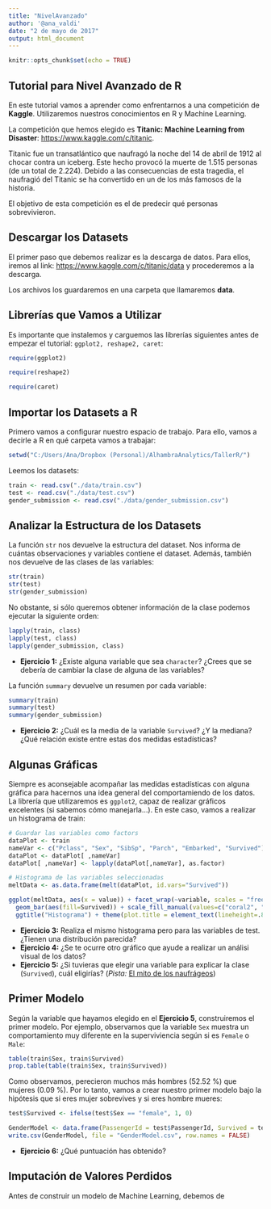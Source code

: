 ---
title: "NivelAvanzado"
author: '@ana_valdi'
date: "2 de mayo de 2017"
output: html_document
---

```{r include=FALSE}
knitr::opts_chunk$set(echo = TRUE)
```

## Tutorial para Nivel Avanzado de R

En este tutorial vamos a aprender como enfrentarnos a una competición de **Kaggle**. Utilizaremos nuestros conocimientos en R y Machine Learning.

La competición que hemos elegido es **Titanic: Machine Learning from Disaster**: <https://www.kaggle.com/c/titanic>.

Titanic fue un transatlántico que naufragó la noche del 14 de abril de 1912 al chocar contra un iceberg. Este hecho provocó la muerte de 1.515 personas (de un total de 2.224). Debido a las consecuencias de esta tragedia, el naufragió del Titanic se ha convertido en un de los más famosos de la historia. 

El objetivo de esta competición es el de predecir qué personas sobrevivieron. 


## Descargar los Datasets

El primer paso que debemos realizar es la descarga de datos. Para ellos, iremos al link: <https://www.kaggle.com/c/titanic/data> y procederemos a la descarga.

Los archivos los guardaremos en una carpeta que llamaremos **data**.

## Librerías que Vamos a Utilizar

Es importante que instalemos y carguemos las librerías siguientes antes de empezar el tutorial:
`ggplot2, reshape2, caret`:

```{r}
require(ggplot2)

require(reshape2)

require(caret)
```

## Importar los Datasets a R

Primero vamos a configurar nuestro espacio de trabajo. Para ello, vamos a decirle a R en qué carpeta vamos a trabajar:

```{r}
setwd("C:/Users/Ana/Dropbox (Personal)/AlhambraAnalytics/TallerR/")
```

Leemos los datasets:

```{r}
train <- read.csv("./data/train.csv")
test <- read.csv("./data/test.csv")
gender_submission <- read.csv("./data/gender_submission.csv")
```

## Analizar la Estructura de los Datasets

La función `str` nos devuelve la estructura del dataset. Nos informa de cuántas observaciones y variables contiene el dataset. Además, también nos devuelve de las clases de las variables:

```{r echo = TRUE}
str(train)
str(test)
str(gender_submission)
```

No obstante, si sólo queremos obtener información de la clase podemos ejecutar la siguiente orden:

```{r echo = TRUE}
lapply(train, class)
lapply(test, class)
lapply(gender_submission, class)
```

- **Ejercicio 1:** ¿Existe alguna variable que sea `character`? ¿Crees que se debería de cambiar la clase de alguna de las variables?

La función `summary` devuelve un resumen por cada variable:

```{r echo = TRUE}
summary(train)
summary(test)
summary(gender_submission)
```

- **Ejercicio 2:** ¿Cuál es la media de la variable `Survived`? ¿Y la mediana? ¿Qué relación existe entre estas dos medidas estadísticas?

## Algunas Gráficas

Siempre es aconsejable acompañar las medidas estadísticas con alguna gráfica para hacernos una idea general del comportamiendo de los datos. La librería que utilizaremos es `ggplot2`, capaz de realizar gráficos excelentes (si sabemos cómo manejarla...). En este caso, vamos a realizar un histograma de train:

```{r echo = TRUE}
# Guardar las variables como factors
dataPlot <- train
nameVar <- c("Pclass", "Sex", "SibSp", "Parch", "Embarked", "Survived") 
dataPlot <- dataPlot[ ,nameVar]
dataPlot[ ,nameVar] <- lapply(dataPlot[,nameVar], as.factor)

# Histograma de las variables seleccionadas
meltData <- as.data.frame(melt(dataPlot, id.vars="Survived"))

ggplot(meltData, aes(x = value)) + facet_wrap(~variable, scales = "free") +
  geom_bar(aes(fill=Survived)) + scale_fill_manual(values=c("coral2", "cyan3")) + 
  ggtitle("Histograma") + theme(plot.title = element_text(lineheight=.8, face="bold")) 
```

- **Ejercicio 3:** Realiza el mismo histograma pero para las variables de test. ¿Tienen una distribución parecida?
- **Ejercicio 4:** ¿Se te ocurre otro gráfico que ayude a realizar un análisi visual de los datos?
- **Ejercicio 5:** ¿Si tuvieras que elegir una variable para explicar la clase (``Survived``), cuál eligirías? (*Pista:* [El mito de los naufrágeos](http://www.bbc.com/mundo/noticias/2012/04/120413_mujeres_ninos_primero_mito_adz.shtml))


## Primer Modelo

Según la variable que hayamos elegido en el **Ejercicio 5**, construiremos el primer modelo. Por ejemplo, observamos que la variable ``Sex`` muestra un comportamiento muy diferente en la superviviencia según si es ``Female`` o ``Male``:

```{r}
table(train$Sex, train$Survived)
prop.table(table(train$Sex, train$Survived))
```
Como observamos, perecieron muchos más hombres (52.52 %) que mujeres (0.09 %). Por lo tanto, vamos a crear nuestro primer modelo bajo la hipótesis que si eres mujer sobrevives y si eres hombre mueres:

```{r}
test$Survived <- ifelse(test$Sex == "female", 1, 0)

GenderModel <- data.frame(PassengerId = test$PassengerId, Survived = test$Survived)
write.csv(GenderModel, file = "GenderModel.csv", row.names = FALSE)
```

- **Ejercicio 6:** ¿Qué puntuación has obtenido?


## Imputación de Valores Perdidos

Antes de construir un modelo de Machine Learning, debemos de 
